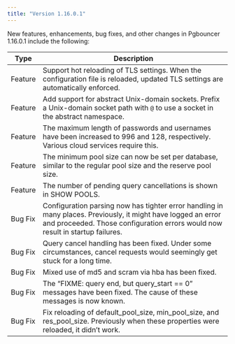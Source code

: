 ```yaml
---
title: "Version 1.16.0.1"
---
```


New features, enhancements, bug fixes, and other changes in Pgbouncer 1.16.0.1 include the following:

| Type    | Description                                                                                                                                                                                   |
| ------- | --------------------------------------------------------------------------------------------------------------------------------------------------------------------------------------------- |
| Feature | Support hot reloading of TLS settings. When the configuration file is reloaded, updated TLS settings are automatically enforced.                                                              |
| Feature | Add support for abstract Unix-domain sockets. Prefix a Unix-domain socket path with `@` to use a socket in the abstract namespace.                                                            |
| Feature | The maximum length of passwords and usernames have been increased to 996 and 128, respectively. Various cloud services require this.                                                          |
| Feature | The minimum pool size can now be set per database, similar to the regular pool size and the reserve pool size.                                                                                |
| Feature | The number of pending query cancellations is shown in SHOW POOLS.                                                                                                                             |
| Bug Fix | Configuration parsing now has tighter error handling in many places. Previously, it might have logged an error and proceeded. Those configuration errors would now result in startup failures.|
| Bug Fix | Query cancel handling has been fixed. Under some circumstances, cancel requests would seemingly get stuck for a long time.                                                                    |
| Bug Fix | Mixed use of md5 and scram via hba has been fixed.                                                                                                                                            |
| Bug Fix | The “FIXME: query end, but query_start == 0” messages have been fixed. The cause of these messages is now known.                                                                              | 
| Bug Fix | Fix reloading of default_pool_size, min_pool_size, and res_pool_size. Previously when these properties were reloaded, it didn’t work.                                                         |